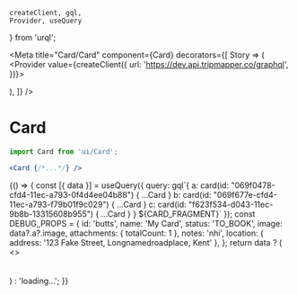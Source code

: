 	createClient, gql,
	Provider, useQuery
} from 'urql';

<Meta
	title="Card/Card"
	component={Card}
	decorators={[
		Story => (
			<Provider value={createClient({ url: 'https://dev.api.tripmapper.co/graphql', })}>
				<div style={{width:350}}>
					<Story />
				</div>
			</Provider>
		),
	]}
/>

# Card

```jsx
import Card from 'ui/Card';

<Card {/*...*/} />
```

<Canvas>
	<Story name="Card">
		{() => {
			const [{ data }] = useQuery({
				query: gql`{
					a: card(id: "069f0478-cfd4-11ec-a793-0f4d4ee04b88") { ...Card }
					b: card(id: "069f677e-cfd4-11ec-a793-f79b01f9c029") { ...Card }
					c: card(id: "f623f534-d043-11ec-9b8b-13315608b955") { ...Card }
				} ${CARD_FRAGMENT}`
			});
			const DEBUG_PROPS = {
				id: 'butts',
				name: 'My Card',
				status: 'TO_BOOK',
				image: data?.a?.image,
				attachments: { totalCount: 1 },
				notes: 'nhi',
				location: { address: '123 Fake Street, Longnamedroadplace, Kent' },
			};
			return data ? (
				<>
					<div style={{display:'grid',gridTemplateColumns:'repeat(5,300px)',gridGap:10}}>
						<Card {...DEBUG_PROPS} type="ACTIVITY" startTime="11:30" endTime="16:43" />
						<Card {...DEBUG_PROPS} type="ACCOMMODATION" startTime="13:00" />
						<Card {...DEBUG_PROPS} type="ACCOMMODATION" endTime="12:00" parentId="test" />
						<Card {...DEBUG_PROPS} type="TRAVEL" startTime="05:00" />
						<Card {...DEBUG_PROPS} type="TRAVEL" endTime="09:00" parentId="test" />
						<Card {...DEBUG_PROPS} type="FOOD" budget={13} tripBudget={18.56} />
						<Card {...DEBUG_PROPS} type="OTHER" onClick={console.log} />
					</div>
					<br/><br/>
					<Card {...data.a} />
					<Card {...data.b} />
					<Card {...data.c} />
				</>
			) : 'loading...';
		}}
	</Story>
</Canvas>

<ArgsTable of={Card} />
